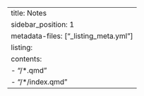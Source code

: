 ---
title: Notes
sidebar_position: 1
metadata-files: ["_listing_meta.yml"]
listing:
  contents: 
   - "/*.qmd"
   - "/*/index.qmd"
---